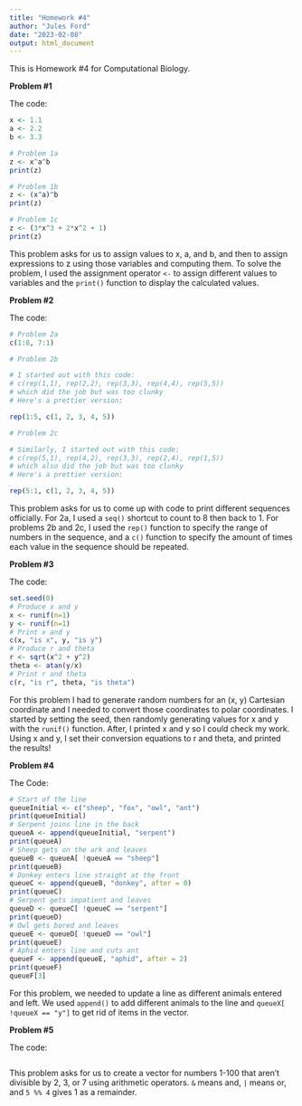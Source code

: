 ```yaml
---
title: "Homework #4"
author: "Jules Ford"
date: "2023-02-08"
output: html_document
---
```

This is Homework #4 for Computational Biology.



**Problem #1**

The code:

```r
x <- 1.1
a <- 2.2
b <- 3.3

# Problem 1a
z <- x^a^b
print(z)

# Problem 1b
z <- (x^a)^b
print(z)

# Problem 1c
z <- (3*x^3 + 2*x^2 + 1)
print(z)
```


This problem asks for us to assign values to x, a, and b, and then to assign expressions to z using those variables and computing them. To solve the problem, I used the assignment operator `<-` to assign different values to variables and the `print()` function to display the calculated values.



**Problem #2**

The code: 

```r
# Problem 2a
c(1:8, 7:1)

# Problem 2b

# I started out with this code:
# c(rep(1,1), rep(2,2), rep(3,3), rep(4,4), rep(5,5))
# which did the job but was too clunky
# Here's a prettier version:

rep(1:5, c(1, 2, 3, 4, 5))

# Problem 2c

# Similarly, I started out with this code:
# c(rep(5,1), rep(4,2), rep(3,3), rep(2,4), rep(1,5))
# which also did the job but was too clunky
# Here's a prettier version:

rep(5:1, c(1, 2, 3, 4, 5))

```

This problem asks for us to come up with code to print different sequences officially. For 2a, I used a `seq()` shortcut to count to 8 then back to 1. For problems 2b and 2c, I used the `rep()` function to specify the range of numbers in the sequence, and a `c()` function to specify the amount of times each value in the sequence should be repeated.



**Problem #3**

The code:

```r
set.seed(0)
# Produce x and y
x <- runif(n=1)
y <- runif(n=1)
# Print x and y
c(x, "is x", y, "is y")
# Produce r and theta
r <- sqrt(x^2 + y^2)
theta <- atan(y/x)
# Print r and theta
c(r, "is r", theta, "is theta")
```


For this problem I had to generate random numbers for an (x, y) Cartesian coordinate and I needed to convert those coordinates to polar coordinates. I started by setting the seed, then randomly generating values for x and y with the `runif()` function. After, I printed x and y so I could check my work. Using x and y, I set their conversion equations to r and theta, and printed the results!



**Problem #4**

The Code:

```r
# Start of the line
queueInitial <- c("sheep", "fox", "owl", "ant")
print(queueInitial)
# Serpent joins line in the back
queueA <- append(queueInitial, "serpent")
print(queueA)
# Sheep gets on the ark and leaves
queueB <- queueA[ !queueA == "sheep"]
print(queueB)
# Donkey enters line straight at the front
queueC <- append(queueB, "donkey", after = 0)
print(queueC)
# Serpent gets impatient and leaves
queueD <- queueC[ !queueC == "serpent"]
print(queueD)
# Owl gets bored and leaves
queueE <- queueD[ !queueD == "owl"]
print(queueE)
# Aphid enters line and cuts ant
queueF <- append(queueE, "aphid", after = 2)
print(queueF)
queueF[3]
```

For this problem, we needed to update a line as different animals entered and left. We used `append()` to add different animals to the line and `queueX[ !queueX == "y"]` to get rid of items in the vector.



**Problem #5**

The code:

```r

```

This problem asks for us to create a vector for numbers 1-100 that aren't divisible by 2, 3, or 7 using arithmetic operators. `&` means and, `|` means or, and `5 %% 4` gives 1 as a remainder.